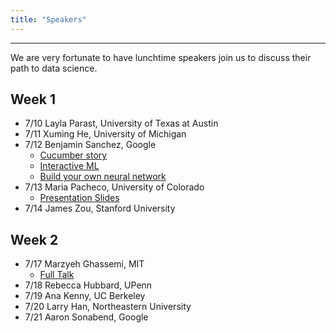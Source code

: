 ```yaml
---
title: "Speakers"
---
```


---

We are very fortunate to have lunchtime speakers join us to discuss their path to data science.


## Week 1

  * 7/10 Layla Parast, University of Texas at Austin
  * 7/11 Xuming He, University of  Michigan
  * 7/12 Benjamin Sanchez, Google
    * [Cucumber story](https://cloud.google.com/blog/products/gcp/how-a-japanese-cucumer-farmer-is-using-deep-learning-and-tensorflow)
    * [Interactive ML](https://teachablemachine.withgoogle.com/)
    * [Build your own neural network](https://playground.tensorflow.org)
  * 7/13 Maria Pacheco, University of Colorado
    * [Presentation Slides](https://drive.google.com/file/d/1oepZvm9AWRCZqXy-8NjEFoF9d8yFZhRJ/view?usp=sharing)
  * 7/14 James Zou, Stanford University

## Week 2
  * 7/17 Marzyeh Ghassemi, MIT
    * [Full Talk](https://harvard.zoom.us/rec/share/T7l3rQTTIxfHFyybCwU9Tpuu0-ANz55IBAbgGkuqeDoeQcYCnP_nvmZ5IMgXw7iC.gFx4q7NI31RIGwjg?startTime=1689621325000)
  * 7/18 Rebecca Hubbard, UPenn
  * 7/19 Ana Kenny, UC Berkeley
  * 7/20 Larry Han, Northeastern University
  * 7/21 Aaron Sonabend, Google






<!-- * July 5: [Heather Mattie](https://www.hsph.harvard.edu/heather-mattie/)  (Host: Jesse) -->
<!--   * [Slides](https://github.com/jlgrons/CELEHS-DSinA/blob/main/Documents/H_Mattie_Slides.pdf) -->
<!--   * [Algorithmic bias paper](https://www.ncbi.nlm.nih.gov/pmc/articles/PMC6875681/) -->
<!-- * July 6: [Swami Vaithianathasamy](https://www.linkedin.com/in/swaminathan-v-2b71332) (Host: Nitin) -->
<!-- * July 7: [Benjamin Sanchez-Langeling](https://www.linkedin.com/in/benjamin-sanchez-lengeling-6879a68a) (Host: Aaron) -->
<!--   * [Slides](https://github.com/jlgrons/CELEHS-DSinA/blob/main/Documents/B_Sanchez-Lengeling_Slides.pdf) -->
<!-- * July 8: [Hui Wang](https://theorg.com/org/paypal/org-chart/hui-wang) (Host: Aaron) -->

<!-- ## Week 2 -->

<!-- * July 11: [Leo Anthony Celi](https://imes.mit.edu/research-staff-prof/leo-anthony-celi/) (Host: Aaron) -->
<!-- * July 12: [Marzyeh Ghassemi](https://healthyml.org) (Host: Aaron) -->
<!-- * July 13: [Melody Goodman](https://publichealth.nyu.edu/faculty/melody-goodman) (Host: Jesse) -->
<!-- * July 14: [Chiara Poletti](https://www.linkedin.com/in/chiarapoletti) (Host: Nitin) -->
<!-- * July 15: [Tanya Garcia](https://tpgarcia.github.io) (Host: Jesse) -->


<!-- Suggested resources from the speakers: -->

<!-- * [Udemy](https://www.udemy.com/) -->